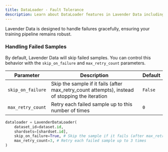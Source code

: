```yaml
---
title: DataLoader - Fault Tolerance
description: Learn about DataLoader features in Lavender Data including shuffling, fault tolerance, and resumable iterations
---
```


Lavender Data is designed to handle failures gracefully, ensuring your training pipeline remains robust.

### Handling Failed Samples

By default, Lavender Data will skip failed samples. 
You can control this behavior with the `skip_on_failure` and `max_retry_count` parameters.

| Parameter | Description | Default |
|-----------|-------------|---------|
| `skip_on_failure` | Skip the sample if it fails (after max_retry_count attempts), instead of stopping the iteration | `False` |
| `max_retry_count` | Retry each failed sample up to this number of times | `0` |


```python
dataloader = LavenderDataLoader(
    dataset_id=dataset.id,
    shardsets=[shardset.id],
    skip_on_failure=True, # Skip the sample if it fails (after max_retry_count attempts)
    max_retry_count=3, # Retry each failed sample up to 3 times
)
```
